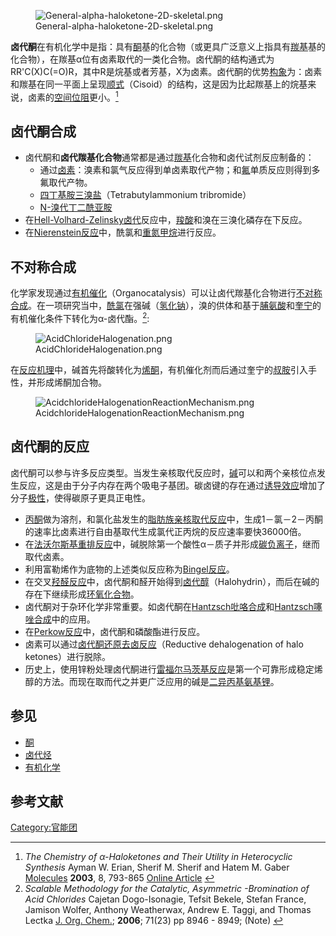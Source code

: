[[Image:General-alpha-haloketone-2D-skeletal.png|thumb]]

'''卤代酮'''在有机化学中是指：具有[[酮|酮]]基的化合物（或更具广泛意义上指具有[[羰基|羰基]]基的化合物），在羰基α位有卤素取代的一类化合物。卤代酮的结构通式为RR'C(X)C(=O)R，其中R是烷基或者芳基，X为卤素。卤代酮的优势[[构象|构象]]为：卤素和羰基在同一平面上呈现[[顺式|顺式]]（Cisoid）的结构，这是因为比起羰基上的烷基来说，卤素的[[空间位阻|空间位阻]]更小。<ref>''The Chemistry of α-Haloketones and Their Utility in Heterocyclic Synthesis'' Ayman W. Erian, Sherif M. Sherif and Hatem M. Gaber [[Molecules_(journal)|Molecules]] '''2003''', 8, 793-865 [http://www.mdpi.org/molecules/papers/81100793.pdf Online Article] {{Wayback|url=http://www.mdpi.org/molecules/papers/81100793.pdf |date=20200410182707 }}</ref> 

== 卤代酮合成 ==<!-- This section is linked from [[Organic_reaction|Organic reaction]] -->
* 卤代酮和'''卤代羰基化合物'''通常都是通过[[羰基|羰基]]化合物和卤代试剂反应制备的：
** 通过[[卤素|卤素]]：溴素和氯气反应得到单卤素取代产物；和[[氟|氟]]单质反应则得到多氟取代产物。
** [[四丁基胺三溴盐|四丁基胺三溴盐]]（Tetrabutylammonium tribromide）
** [[N-溴代丁二酰亚胺|N-溴代丁二酰亚胺]]
* 在[[Hell-Volhard-Zelinsky卤代|Hell-Volhard-Zelinsky卤代]]反应中，[[羧酸|羧酸]]和溴在三溴化磷存在下反应。
* 在[[Nierenstein反应|Nierenstein反应]]中，酰氯和[[重氮甲烷|重氮甲烷]]进行反应。

== 不对称合成 ==
化学家发现通过[[有机催化|有机催化]]（Organocatalysis）可以让卤代羰基化合物进行[[不对称合成|不对称合成]]。在一项研究当中，[[酰氯|酰氯]]在强碱（[[氢化钠|氢化钠]]），溴的供体和基于[[脯氨酸|脯氨酸]]和[[奎宁|奎宁]]的有机催化条件下转化为α-卤代酯。<ref>''Scalable Methodology for the Catalytic, Asymmetric -Bromination of Acid Chlorides'' Cajetan Dogo-Isonagie, Tefsit Bekele, Stefan France, Jamison Wolfer, Anthony Weatherwax, Andrew E. Taggi, and Thomas Lectka [[J._Org._Chem.|J. Org. Chem.]]; '''2006'''; 71(23) pp 8946 - 8949; (Note) {{DOI|10.1021/jo061522l}}</ref>: 

[[Image:AcidChlorideHalogenation.png|center]]

在[[反应机理|反应机理]]中，碱首先将酸转化为[[烯酮|烯酮]]，有机催化剂而后通过奎宁的[[胺|叔胺]]引入手性，并形成烯酮加合物。

[[Image:AcidchlorideHalogenationReactionMechanism.png|center]]

== 卤代酮的反应 ==<!-- This section is linked from [[Organic_reaction|Organic reaction]] -->
卤代酮可以参与许多反应类型。当发生亲核取代反应时，[[碱|碱]]可以和两个亲核位点发生反应，这是由于分子内存在两个吸电子基团。碳卤键的存在通过[[诱导效应|诱导效应]]增加了分子[[极性|极性]]，使得碳原子更具正电性。

* [[丙酮|丙酮]]做为溶剂，和氯化盐发生的[[取代反应|脂肪族亲核取代反应]]中，生成1－氯－2－丙酮的速率比卤素进行自由基取代生成氯代正丙烷的反应速率要快36000倍。
* 在[[法沃尔斯基重排反应|法沃尔斯基重排反应]]中，碱脱除第一个酸性α－质子并形成[[碳负离子|碳负离子]]，继而取代卤素。
* 利用富勒烯作为底物的上述类似反应称为[[Bingel反应|Bingel反应]]。
* 在交叉[[羟醛反应|羟醛反应]]中，卤代酮和醛开始得到[[卤代醇|卤代醇]]（Halohydrin），而后在碱的存在下继续形成[[环氧化合物|环氧化合物]]。
* 卤代酮对于杂环化学非常重要。如卤代酮在[[Hantzsch吡咯合成|Hantzsch吡咯合成]]和[[Hantzsch噻唑合成|Hantzsch噻唑合成]]中的应用。
* 在[[Perkow反应|Perkow反应]]中，卤代酮和磷酸酯进行反应。
* 卤素可以通过[[卤代酮还原去卤反应|卤代酮还原去卤反应]]（Reductive dehalogenation of halo ketones）进行脱除。
* 历史上，使用锌粉处理卤代酮进行[[雷福尔马茨基反应|雷福尔马茨基反应]]是第一个可靠形成稳定烯醇的方法。而现在取而代之并更广泛应用的碱是[[二异丙基氨基锂|二异丙基氨基锂]]。

== 参见==
* [[酮|酮]]
* [[卤代烃|卤代烃]]
* [[有机化学|有机化学]]

== 参考文献 ==
{{Reflist}}

{{官能团}}
{{有机化学}}

[[Category:官能团|Category:官能团]]